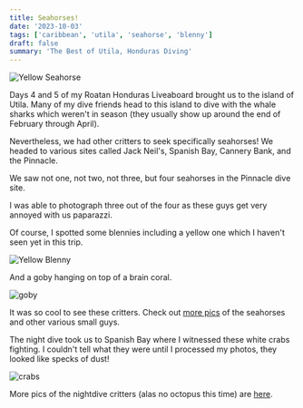 ```yaml
---
title: Seahorses!
date: '2023-10-03'
tags: ['caribbean', 'utila', 'seahorse', 'blenny']
draft: false
summary: 'The Best of Utila, Honduras Diving'
---
```


<Image
  src="/static/images/seahorses/seahorse.jpeg"
  width={800}
  height={600}
  alt="Yellow Seahorse"
/>

Days 4 and 5 of my Roatan Honduras Liveaboard brought us to the island of Utila. Many of my dive friends head to this island to dive with the whale sharks which weren't in season (they usually show up around the end of February through April).

Nevertheless, we had other critters to seek specifically seahorses! We headed to various sites called Jack Neil's, Spanish Bay, Cannery Bank, and the Pinnacle.

We saw not one, not two, not three, but four seahorses in the Pinnacle dive site.

I was able to photograph three out of the four as these guys get very annoyed with us paparazzi.

Of course, I spotted some blennies including a yellow one which I haven't seen yet in this trip.

<Image
  src="/static/images/seahorses/Yellowblenny.jpeg"
  width={800}
  height={600}
  alt="Yellow Blenny"
/>

And a goby hanging on top of a brain coral.

<Image src="/static/images/seahorses/goby.jpeg" width={800} height={600} alt="goby" />

It was so cool to see these critters. Check out [more pics](https://generosalitton.smugmug.com/Roatan-Aggressor-Sept-2023/RoatanJackNeals/n-vgBMsm/) of the seahorses and other various small guys.

The night dive took us to Spanish Bay where I witnessed these white crabs fighting. I couldn't tell what they were until I processed my photos, they looked like specks of dust!

<Image src="/static/images/seahorses/fighting-crabs.jpeg" width={800} height={600} alt="crabs" />

More pics of the nightdive critters (alas no octopus this time) are [here](https://generosalitton.smugmug.com/Roatan-Aggressor-Sept-2023/RoatanSpanishBay/n-7h46pw/).
